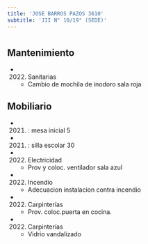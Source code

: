```yaml
---
title: 'JOSE BARROS PAZOS 3610'
subtitle: 'JII N° 10/19° (SEDE)'
---
```


#


## Mantenimiento

*  (2022) Sanitarias 
    + Cambio de mochila de inodoro sala roja


## Mobiliario

*  (2021) : mesa inicial 5 

*  (2021) : silla escolar 30 




*  (2022) Electricidad 
    + Prov y coloc. ventilador sala azul

*  (2022) Incendio 
    + Adecuacion instalacion contra incendio

*  (2022) Carpinterías 
    + Prov. coloc.puerta en cocina.

*  (2022) Carpinterías 
    + Vidrio vandalizado



